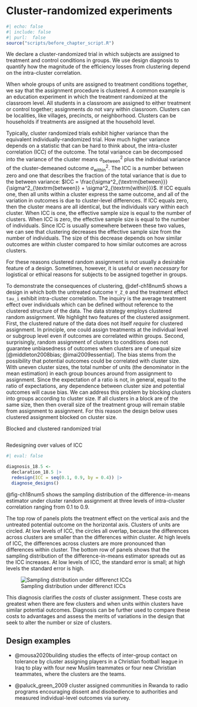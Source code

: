 # Cluster-randomized experiments 

```r
#| echo: false
#| include: false
#| purl:  false
source("scripts/before_chapter_script.R")
```

::: {.ddbox}
We declare a cluster-randomized trial in which subjects are assigned to treatment and control conditions in groups. We use design diagnosis to quantify how the magnitude of the efficiency losses from clustering depend on the intra-cluster correlation.
:::

When whole groups of units are assigned to treatment conditions together, we say that the assignment procedure is clustered. A common example is an education experiment in which the treatment randomized at the classroom level. All students in a classroom are assigned to either treatment or control together; assignments do not vary within classroom. Clusters can be localities, like villages, precincts, or neighborhood. Clusters can be households if treatments are assigned at the household level. 

Typically, cluster randomized trials exhibit higher variance than the equivalent individually-randomized trial. How much higher variance depends on a statistic that can be hard to think about, the intra-cluster correlation (ICC) of the outcome. The total variance can be decomposed into the variance of the cluster means $\sigma^2_{\textrm{between}}$ plus the individual variance of the cluster-demeaned outcome $\sigma^2_{\textrm{within}}$. The ICC is a number between zero and one that describes the fraction of the total variance that is due to the between variance: $ICC = \frac{\sigma^2_{\textrm{between}}}{\sigma^2_{\textrm{between}} + \sigma^2_{\textrm{within}}}$. If ICC equals one, then all units within a cluster express the same outcome, and all of the variation in outcomes is due to cluster-level differences. If ICC equals zero, then the cluster means are all identical, but the individuals vary within each cluster. When ICC is one, the effective sample size is equal to the number of clusters. When ICC is zero, the effective sample size is equal to the number of individuals. Since ICC is usually somewhere between these two values, we can see that clustering decreases the effective sample size from the number of individuals. The size of this decrease depends on how similar outcomes are within cluster compared to how similar outcomes are across clusters.

For these reasons clustered random assignment is not usually a desirable feature of a design. Sometimes, however, it is useful or even  *necessary* for logistical or ethical reasons for subjects to be assigned together in groups. 

To demonstrate the consequences of clustering, @def-ch18num5 shows a design in which both the untreated outcome `Y_Z_0` and the treatment effect `tau_i` exhibit intra-cluster correlation. The inquiry is the average treatment effect over individuals which can be defined without reference to the clustered structure of the data. The data strategy employs clustered random assignment. We highlight two features of the clustered assignment. First, the clustered nature of the data does not itself *require* for clustered assignment. In principle, one could assign treatments at the individual level or subgroup level even if outcomes are correlated within groups. Second, surprisingly, random assignment of clusters to conditions does not guarantee unbiasedness of outcomes when clusters are of unequal size [@middleton2008bias;  @imai2009essential]. The bias stems from the possibility that potential outcomes could be correlated with cluster size. With uneven cluster sizes, the total number of units (the denominator in the mean estimation) in each group bounces around from assignment to assignment. Since the expectation of a ratio is not, in general, equal to the ratio of expectations, any dependence between cluster size and potential outcomes will cause bias. We can address this problem by blocking clusters into groups according to cluster size. If all clusters in a block are of the same size, then then overall size of the treatment group will remain stable from assignment to assignment. For this reason the design below uses clustered assignment blocked on cluster size.

::: {#def-ch18num5 .declaration} 

Blocked and clustered randomized trial

```r
```

:::


::: {#lem-ch18num5} 

Redesigning over values of ICC

```r
#| eval: false

diagnosis_18.5 <-
  declaration_18.5 |>
  redesign(ICC = seq(0.1, 0.9, by = 0.4)) |> 
  diagnose_designs()
```

@fig-ch18num5 shows the sampling distribution of the difference-in-means estimator under cluster random assignment at three levels of intra-cluster correlation ranging from 0.1 to 0.9.

The top row of panels plots the treatment effect on the vertical axis and the untreated potential outcome on the horizontal axis. Clusters of units are circled. At low levels of ICC, the circles all overlap, because the differences across clusters are smaller than the differences within cluster. At high levels of ICC, the differences across clusters are more pronounced than differences within cluster. The bottom row of panels shows that the sampling distribution of the difference-in-means estimator spreads out as the ICC increases. At low levels of ICC, the standard error is small; at high levels the standard error is high.

![Sampling distribution under differenct ICCs](/figures/figure-18-5){#fig-ch18num5}

This diagnosis clarifies the *costs* of cluster assignment. These costs are greatest when there are few clusters and when units within clusters have similar potential outcomes. Diagnosis can be further used to compare these costs to advantages and assess the merits of variations in the design that seek to alter the number or size of clusters.

:::

## Design examples

- @mousa2020building studies the effects of inter-group contact on tolerance by cluster assigning players in a Christian football league in Iraq to play with four new Muslim teammates or four new Christian teammates, where the clusters are the teams. 

- @paluck_green_2009 cluster assigned communities in Rwanda to radio programs encouraging dissent and disobedience to authorities and measured individual-level outcomes via survey.


